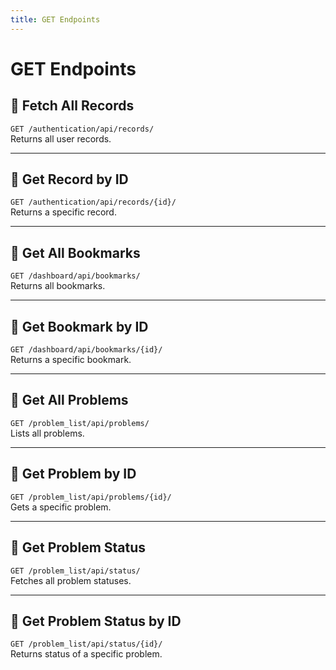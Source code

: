 ```yaml
---
title: GET Endpoints
---
```


# GET Endpoints

## 🔸 Fetch All Records

`GET /authentication/api/records/`  
Returns all user records.

---

## 🔸 Get Record by ID

`GET /authentication/api/records/{id}/`  
Returns a specific record.

---

## 🔸 Get All Bookmarks

`GET /dashboard/api/bookmarks/`  
Returns all bookmarks.

---

## 🔸 Get Bookmark by ID

`GET /dashboard/api/bookmarks/{id}/`  
Returns a specific bookmark.

---

## 🔸 Get All Problems

`GET /problem_list/api/problems/`  
Lists all problems.

---

## 🔸 Get Problem by ID

`GET /problem_list/api/problems/{id}/`  
Gets a specific problem.

---

## 🔸 Get Problem Status

`GET /problem_list/api/status/`  
Fetches all problem statuses.

---

## 🔸 Get Problem Status by ID

`GET /problem_list/api/status/{id}/`  
Returns status of a specific problem.
